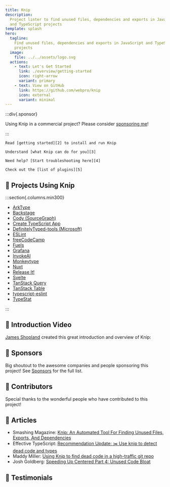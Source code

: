 ```yaml
---
title: Knip
description:
  Project linter to find unused files, dependencies and exports in JavaScript
  and TypeScript projects
template: splash
hero:
  tagline:
    Find unused files, dependencies and exports in JavaScript and TypeScript
    projects
  image:
    file: ../../assets/logo.svg
  actions:
    - text: Let's Get Started
      link: ./overview/getting-started
      icon: right-arrow
      variant: primary
    - text: View on GitHub
      link: https://github.com/webpro/knip
      icon: external
      variant: minimal
---
```



:::div{.sponsor}

Using Knip in a commercial project? Please consider [sponsoring me][1]!

:::

<CardGrid stagger>
  <Card title="Getting Started" icon="rocket">

    Read [getting started][2] to install and run Knip

  </Card>

  <Card title="Why Use Knip?" icon="approve-check">

    Understand [what Knip can do for you][3]

  </Card>

  <Card title="Troubleshooting" icon="warning">

    Need help? [Start troubleshooting here][4]

  </Card>

  <Card title="Plugins" icon="list-format">

    Check out the [list of plugins][5]

  </Card>
</CardGrid>

## 🧡 Projects Using Knip

:::section{.columns.min300}

- [ArkType][6]
- [Backstage][7]
- [Cody (SourceGraph)][8]
- [Create TypeScript App][9]
- [DefinitelyTyped-tools (Microsoft)][10]
- [ESLint][11]
- [freeCodeCamp][12]
- [Fuels][13]
- [Grafana][14]
- [InvokeAI][15]
- [Monkeytype][16]
- [Nuxt][17]
- [Release It!][18]
- [Svelte][19]
- [TanStack Query][20]
- [TanStack Table][21]
- [typescript-eslint][22]
- [TypeStat][23]

:::

## 🧡 Introduction Video

[James Shopland][24] created this great introduction and overview of Knip:

<YouTube id="uhEkgWt-pUM" />

## 🧡 Sponsors

Big shoutout to the awesome companies and people sponsoring this project! See
[Sponsors][25] for the full list.

<Sponsors direction="row" showAll={false} />

## 🧡 Contributors

Special thanks to the wonderful people who have contributed to this project!

<Contributors />

## 🧡 Articles

- Smashing Magazine: [Knip: An Automated Tool For Finding Unused Files, Exports,
  And Dependencies][26]
- Effective TypeScript: [Recommendation Update: ✂️ Use knip to detect dead code
  and types][27]
- Maddy Miller: [Using Knip to find dead code in a high-traffic git repo][28]
- Josh Goldberg: [Speeding Up Centered Part 4: Unused Code Bloat][29]

## 🧡 Testimonials

<Tweets />

[1]: https://github.com/sponsors/webpro
[2]: ./overview/getting-started.mdx
[3]: ./explanations/why-use-knip.md
[4]: ./guides/troubleshooting.md
[5]: ./reference/plugins.md
[6]: https://github.com/arktypeio/arktype
[7]: https://github.com/backstage/backstage
[8]: https://github.com/sourcegraph/cody
[9]: https://github.com/JoshuaKGoldberg/create-typescript-app
[10]: https://github.com/microsoft/DefinitelyTyped-tools
[11]: https://github.com/eslint/eslint
[12]: https://github.com/freeCodeCamp/freeCodeCamp
[13]: https://github.com/FuelLabs/fuels-ts
[14]: https://github.com/grafana/grafana
[15]: https://github.com/invoke-ai/InvokeAI
[16]: https://github.com/monkeytypegame/monkeytype
[17]: https://github.com/nuxt/nuxt
[18]: https://github.com/release-it/release-it
[19]: https://github.com/sveltejs/svelte
[20]: https://github.com/TanStack/query
[21]: https://github.com/TanStack/table
[22]: https://github.com/typescript-eslint/typescript-eslint
[23]: https://github.com/JoshuaKGoldberg/TypeStat
[24]: https://www.jamesshopland.com
[25]: ./sponsors
[26]:
  https://www.smashingmagazine.com/2023/08/knip-automated-tool-find-unused-files-exports-dependencies/
[27]: https://effectivetypescript.com/2023/07/29/knip/
[28]: https://madelinemiller.dev/blog/knip-dead-code/
[29]:
  https://www.joshuakgoldberg.com/blog/speeding-up-centered-part-4-unused-code-bloat/
